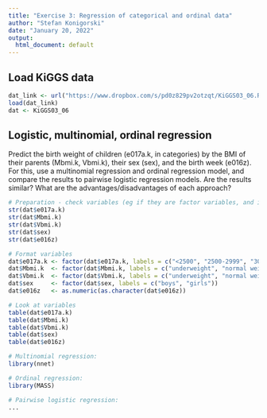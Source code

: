 ```yaml
---
title: "Exercise 3: Regression of categorical and ordinal data"
author: "Stefan Konigorski"
date: "January 20, 2022"
output:
  html_document: default
---
```


## Load KiGGS data

```r
dat_link <- url("https://www.dropbox.com/s/pd0z829pv2otzqt/KiGGS03_06.RData?dl=1")
load(dat_link)
dat <- KiGGS03_06
```

## Logistic, multinomial, ordinal regression

Predict the birth weight of children (e017a.k, in categories) by the BMI of their parents (Mbmi.k, Vbmi.k), their sex (sex), and the birth week (e016z).
For this, use a multinomial regression and ordinal regression model, and compare the results to pairwise logistic regression models. 
Are the results similar? 
What are the advantages/disadvantages of each approach?

```r
# Preparation - check variables (eg if they are factor variables, and if yes, how many categories they have), especially important for e017a.k
str(dat$e017a.k)
str(dat$Mbmi.k)
str(dat$Vbmi.k)
str(dat$sex)
str(dat$e016z)

# Format variables
dat$e017a.k <- factor(dat$e017a.k, labels = c("<2500", "2500-2999", "3000-3499", "3500-3999", "4000-4499", ">4500"))
dat$Mbmi.k  <- factor(dat$Mbmi.k, labels = c("underweight", "normal weight", "overweight", "obese"))
dat$Vbmi.k  <- factor(dat$Vbmi.k, labels = c("underweight", "normal weight", "overweight", "obese"))
dat$sex     <- factor(dat$sex, labels = c("boys", "girls"))
dat$e016z   <- as.numeric(as.character(dat$e016z))

# Look at variables
table(dat$e017a.k)
table(dat$Mbmi.k)
table(dat$Vbmi.k)
table(dat$sex)
table(dat$e016z)
```

```r
# Multinomial regression:
library(nnet)

# Ordinal regression:
library(MASS)

# Pairwise logistic regression:
...
```


